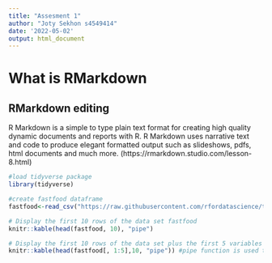 ```yaml
---
title: "Assesment 1"
author: "Joty Sekhon s4549414"
date: '2022-05-02'
output: html_document
---
```


# What is RMarkdown
## RMarkdown **editing** 
R Markdown is a simple to type plain text format for creating high quality dynamic documents and reports with R. R Markdown uses narrative text and code to produce elegant formatted output such as slideshows, pdfs, html documents and much more. (https://rmarkdown.studio.com/lesson-8.html)

``` r
#load tidyverse package
library(tidyverse)

#create fastfood dataframe
fastfood<-read_csv("https://raw.githubusercontent.com/rfordatascience/tidytuesday/master/data/2018/2018-09-04/fastfood_calories.csv")
``` 

``` r
# Display the first 10 rows of the data set fastfood
knitr::kable(head(fastfood, 10), "pipe")
```      

``` r
# Display the first 10 rows of the data set plus the first 5 variables
knitr::kable(head(fastfood[, 1:5],10, "pipe")) #pipe function is used to format the table
```    